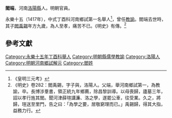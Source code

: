 '''閻端'''，河南[[洛陽縣|洛陽縣]]人。明朝官員。

永樂十五（1417年），中式丁酉科河南鄉試第一名舉人<ref>《皇明三元考》</ref>，曾任[[教諭|教諭]]。閻端去世時，其子[[閻禹錫|閻禹錫]]年方九歲，為人至孝，痛苦不已。《明史》有傳。<ref>《明史》卷282：閻禹錫，字子與，洛陽人。父端，舉河南鄉試第一，為教諭，卒。長博涉羣書，領正統九年鄉薦，除昌黎訓導。以母喪歸，廬墓三年，詔以孝行旌其閭。聞河津薛瑄講濂、洛之學，遂罷公車，往受業。久之，將歸，瑄送至里門，告之曰：「為學之要，居敬窮理而已。」禹錫歸，得其大指，益務力行。</ref>

==參考文獻==
{{reflist}}

{{DEFAULTSORT:Yan閻}}
[[Category:永樂十五年丁酉科舉人|Category:永樂十五年丁酉科舉人]]
[[Category:明朝縣儒學教諭|Category:明朝縣儒學教諭]]
[[Category:洛陽人|Category:洛陽人]]
[[Category:明朝河南鄉試解元|Category:明朝河南鄉試解元]]
[[Category:閻姓|Category:閻姓]]